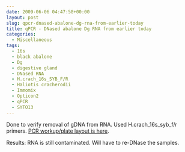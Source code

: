 ```yaml
---
date: 2009-06-06 04:47:58+00:00
layout: post
slug: qpcr-dnased-abalone-dg-rna-from-earlier-today
title: qPCR - DNased abalone Dg RNA from earlier today
categories:
  - Miscellaneous
tags:
  - 16s
  - black abalone
  - Dg
  - digestive gland
  - DNased RNA
  - H.crach_16s_SYB_F/R
  - Haliotis cracherodii
  - Immomix
  - Opticon2
  - qPCR
  - SYTO13
---
```


Done to verify removal of gDNA from RNA. Used H.crach_16s_syb_f/r primers. [PCR workup/plate layout is here](https://eagle.fish.washington.edu/Arabidopsis/Notebook%20Workup%20Files/20090605-01.jpg).

Results: RNA is still contaminated. Will have to re-DNase the samples.
